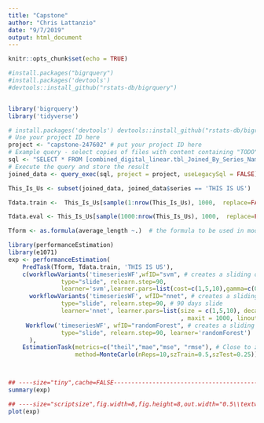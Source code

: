 ```yaml
---
title: "Capstone"
author: "Chris Lattanzio"
date: "9/7/2019"
output: html_document
---
```


```r
knitr::opts_chunk$set(echo = TRUE)
```

```r

#install.packages("bigrquery")
#install.packages('devtools') 
#devtools::install_github("rstats-db/bigrquery")


library('bigrquery')
library('tidyverse')
```

```r

# install.packages('devtools') devtools::install_github("rstats-db/bigrquery")
# Use your project ID here
project <- "capstone-247602" # put your project ID here
# Example query - select copies of files with content containing "TODO"
sql <- "SELECT * FROM [combined_digital_linear.tbl_Joined_By_Series_Name_And_AirDate]"
# Execute the query and store the result
joined_data <- query_exec(sql, project = project, useLegacySql = FALSE)


```

```r

This_Is_Us <- subset(joined_data, joined_data$series == 'THIS IS US')


```


```r
 
Tdata.train <-  This_Is_Us[sample(1:nrow(This_Is_Us), 1000,  replace=FALSE),]

Tdata.eval <- This_Is_Us[sample(1000:nrow(This_Is_Us), 1000,  replace=FALSE),]

Tform <- as.formula(average_length ~.)  # the formula to be used in models

library(performanceEstimation)
library(e1071)
exp <- performanceEstimation(
    PredTask(Tform, Tdata.train, 'THIS IS US'),   
    c(workflowVariants('timeseriesWF',wfID="svm", # creates a sliding or growing timeseries window
               type="slide", relearn.step=90,
               learner='svm',learner.pars=list(cost=c(1,5,10),gamma=c(0.001, 0.01, 0.1), epsilon=c(0.1,0.05)) ),
      workflowVariants('timeseriesWF', wfID="nnet", # creates a sliding or growing timeseries window
               type="slide", relearn.step=90, # 90 days slide
               learner='nnet', learner.pars=list(size = c(1,5,10), decay = c(0.001, 0.01, 0.1) 
                                                 , maxit = 1000, linout = TRUE, trace = FALSE )), 
     Workflow('timeseriesWF', wfID="randomForest", # creates a sliding or growing timeseries window
               type="slide", relearn.step=90, learner='randomForest')
      ),
    EstimationTask(metrics=c("theil","mae","mse", "rmse"), # Close to zero as possible.  Estimate of errors to base line (previous model)
                   method=MonteCarlo(nReps=10,szTrain=0.5,szTest=0.25)))



## ----size="tiny",cache=FALSE---------------------------------------------
summary(exp)   

## ----size="scriptsize",fig.width=8,fig.height=8,out.width="0.5\\textwidth",cache=FALSE----
plot(exp)   



```
